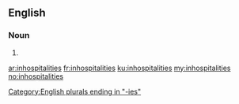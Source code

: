 ==English==

===Noun===
{{head|en|plural}}

# {{plural of|inhospitality|lang=en|nocat=1}}

[[Category:English plurals ending in "-ies"]]

[[ar:inhospitalities]]
[[fr:inhospitalities]]
[[ku:inhospitalities]]
[[my:inhospitalities]]
[[no:inhospitalities]]